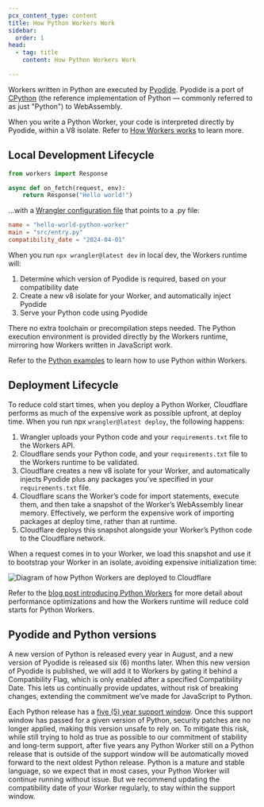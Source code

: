 ```yaml
---
pcx_content_type: content
title: How Python Workers Work
sidebar:
  order: 1
head:
  - tag: title
    content: How Python Workers Work

---
```



Workers written in Python are executed by [Pyodide](https://pyodide.org/en/stable/index.html). Pyodide is a port of [CPython](https://github.com/python) (the reference implementation of Python — commonly referred to as just "Python") to WebAssembly.

When you write a Python Worker, your code is interpreted directly by Pyodide, within a V8 isolate. Refer to [How Workers works](/workers/reference/how-workers-works/) to learn more.

## Local Development Lifecycle

```python
from workers import Response

async def on_fetch(request, env):
    return Response("Hello world!")
```

…with a [Wrangler configuration file](/workers/wrangler/configuration/) that points to a .py file:

<WranglerConfig>

```toml
name = "hello-world-python-worker"
main = "src/entry.py"
compatibility_date = "2024-04-01"
```

</WranglerConfig>

When you run `npx wrangler@latest dev` in local dev, the Workers runtime will:

1. Determine which version of Pyodide is required, based on your compatibility date
2. Create a new v8 isolate for your Worker, and automatically inject Pyodide
3. Serve your Python code using Pyodide

There no extra toolchain or precompilation steps needed. The Python execution environment is provided directly by the Workers runtime, mirroring how Workers written in JavaScript work.

Refer to the [Python examples](/workers/languages/python/examples/) to learn how to use Python within Workers.

## Deployment Lifecycle

To reduce cold start times, when you deploy a Python Worker, Cloudflare performs as much of the expensive work as possible upfront, at deploy time. When you run npx `wrangler@latest deploy`, the following happens:

1. Wrangler uploads your Python code and your `requirements.txt` file to the Workers API.
2. Cloudflare sends your Python code, and your `requirements.txt` file to the Workers runtime to be validated.
3. Cloudflare creates a new v8 isolate for your Worker, and automatically injects Pyodide plus any packages you’ve specified in your `requirements.txt` file.
4. Cloudflare scans the Worker’s code for import statements, execute them, and then take a snapshot of the Worker’s WebAssembly linear memory. Effectively, we perform the expensive work of importing packages at deploy time, rather than at runtime.
5. Cloudflare deploys this snapshot alongside your Worker’s Python code to the Cloudflare network.

<Render file="python-workers-beta-packages" product="workers" />

When a request comes in to your Worker, we load this snapshot and use it to bootstrap your Worker in an isolate, avoiding expensive initialization time:

![Diagram of how Python Workers are deployed to Cloudflare](~/assets/images/workers/languages/python/python-workers-deployment.png)

Refer to the [blog post introducing Python Workers](https://blog.cloudflare.com/python-workers) for more detail about performance optimizations and how the Workers runtime will reduce cold starts for Python Workers.

## Pyodide and Python versions

A new version of Python is released every year in August, and a new version of Pyodide is released six (6) months later. When this new version of Pyodide is published, we will add it to Workers by gating it behind a Compatibility Flag, which is only enabled after a specified Compatibility Date. This lets us continually provide updates, without risk of breaking changes, extending the commitment we’ve made for JavaScript to Python.

Each Python release has a [five (5) year support window](https://devguide.python.org/versions/). Once this support window has passed for a given version of Python, security patches are no longer applied, making this version unsafe to rely on. To mitigate this risk, while still trying to hold as true as possible to our commitment of stability and long-term support, after five years any Python Worker still on a Python release that is outside of the support window will be automatically moved forward to the next oldest Python release. Python is a mature and stable language, so we expect that in most cases, your Python Worker will continue running without issue. But we recommend updating the compatibility date of your Worker regularly, to stay within the support window.
